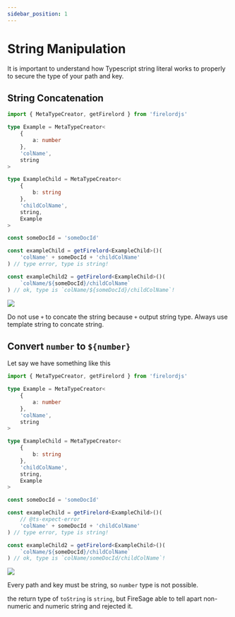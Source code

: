 ```yaml
---
sidebar_position: 1
---
```


# String Manipulation


It is important to understand how Typescript string literal works to properly to secure the type of your path and key.

## String Concatenation

```ts
import { MetaTypeCreator, getFirelord } from 'firelordjs'

type Example = MetaTypeCreator<
	{
		a: number
	},
	'colName',
	string
>

type ExampleChild = MetaTypeCreator<
	{
		b: string
	},
	'childColName',
	string,
	Example
>

const someDocId = 'someDocId'

const exampleChild = getFirelord<ExampleChild>()(
	'colName' + someDocId + 'childColName'
) // type error, type is string!

const exampleChild2 = getFirelord<ExampleChild>()(
	`colName/${someDocId}/childColName`
) // ok, type is `colName/${someDocId}/childColName`!
```

<Image
	src="https://github.com/tylim88/FirelordJSDoc/blob/main/static/firelordv2/string1.png?raw=true"
	text="how to concate string safely"
/>

Do not use `+` to concate the string because `+` output string type. Always use template string to concate string.

## Convert `number` to `${number}`

Let say we have something like this

```ts
import { MetaTypeCreator, getFirelord } from 'firelordjs'

type Example = MetaTypeCreator<
	{
		a: number
	},
	'colName',
	string
>

type ExampleChild = MetaTypeCreator<
	{
		b: string
	},
	'childColName',
	string,
	Example
>

const someDocId = 'someDocId'

const exampleChild = getFirelord<ExampleChild>()(
	// @ts-expect-error
	'colName' + someDocId + 'childColName'
) // type error, type is string!

const exampleChild2 = getFirelord<ExampleChild>()(
	`colName/${someDocId}/childColName`
) // ok, type is `colName/someDocId/childColName`!
```

<Image
	src="https://github.com/tylim88/FirelordJSDoc/blob/main/static/firelordv2/string2.png?raw=true"
	text="how to convert number to numeric string safely"
/>

Every path and key must be string, so `number` type is not possible.

the return type of `toString` is `string`, but FireSage able to tell apart non-numeric and numeric string and rejected it.
